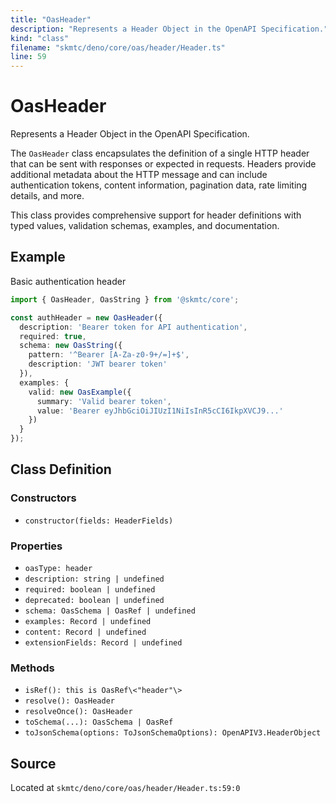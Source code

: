 ```yaml
---
title: "OasHeader"
description: "Represents a Header Object in the OpenAPI Specification."
kind: "class"
filename: "skmtc/deno/core/oas/header/Header.ts"
line: 59
---
```


# OasHeader

Represents a Header Object in the OpenAPI Specification.

The `OasHeader` class encapsulates the definition of a single HTTP header that
can be sent with responses or expected in requests. Headers provide additional
metadata about the HTTP message and can include authentication tokens, content
information, pagination data, rate limiting details, and more.

This class provides comprehensive support for header definitions with typed
values, validation schemas, examples, and documentation.


## Example

Basic authentication header
```typescript
import { OasHeader, OasString } from '@skmtc/core';

const authHeader = new OasHeader({
  description: 'Bearer token for API authentication',
  required: true,
  schema: new OasString({
    pattern: '^Bearer [A-Za-z0-9+/=]+$',
    description: 'JWT bearer token'
  }),
  examples: {
    valid: new OasExample({
      summary: 'Valid bearer token',
      value: 'Bearer eyJhbGciOiJIUzI1NiIsInR5cCI6IkpXVCJ9...'
    })
  }
});
```

## Class Definition

### Constructors

- `constructor(fields: HeaderFields)`

### Properties

- `oasType: header`
- `description: string | undefined`
- `required: boolean | undefined`
- `deprecated: boolean | undefined`
- `schema: OasSchema | OasRef | undefined`
- `examples: Record | undefined`
- `content: Record | undefined`
- `extensionFields: Record | undefined`

### Methods

- `isRef(): this is OasRef\<"header"\>`
- `resolve(): OasHeader`
- `resolveOnce(): OasHeader`
- `toSchema(...): OasSchema | OasRef`
- `toJsonSchema(options: ToJsonSchemaOptions): OpenAPIV3.HeaderObject`

## Source

Located at `skmtc/deno/core/oas/header/Header.ts:59:0`
